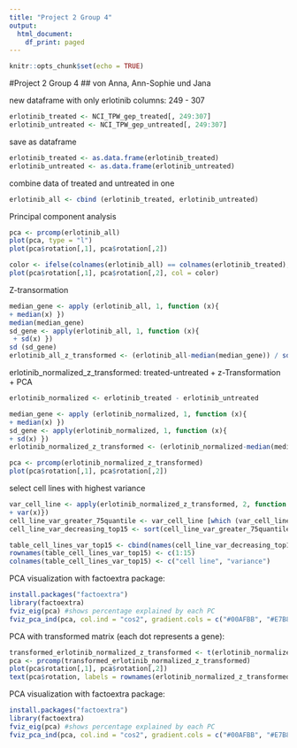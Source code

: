```yaml
---
title: "Project 2 Group 4"
output:
  html_document:
    df_print: paged
---
```


```r
knitr::opts_chunk$set(echo = TRUE)
```

#Project 2 Group 4
## von Anna, Ann-Sophie und Jana

new dataframe with only erlotinib columns: 249 - 307
```r
erlotinib_treated <- NCI_TPW_gep_treated[, 249:307]
erlotinib_untreated <- NCI_TPW_gep_untreated[, 249:307]
```


save as dataframe
```r
erlotinib_treated <- as.data.frame(erlotinib_treated)
erlotinib_untreated <- as.data.frame(erlotinib_untreated)
```

combine data of treated and untreated in one 
```r
erlotinib_all <- cbind (erlotinib_treated, erlotinib_untreated)
```

Principal component analysis
```r
pca <- prcomp(erlotinib_all)
plot(pca, type = "l")
plot(pca$rotation[,1], pca$rotation[,2])

color <- ifelse(colnames(erlotinib_all) == colnames(erlotinib_treated), "forestgreen", "firebrick")
plot(pca$rotation[,1], pca$rotation[,2], col = color)
```

Z-transormation
```r
median_gene <- apply (erlotinib_all, 1, function (x){
+ median(x) })
median(median_gene)
sd_gene <- apply(erlotinib_all, 1, function (x){
 + sd(x) })
sd (sd_gene)
erlotinib_all_z_transformed <- (erlotinib_all-median(median_gene)) / sd(sd_gene)
```

erlotinib_normalized_z_transformed: treated-untreated + z-Transformation + PCA 
```r
erlotinib_normalized <- erlotinib_treated - erlotinib_untreated

median_gene <- apply (erlotinib_normalized, 1, function (x){
+ median(x) })
sd_gene <- apply(erlotinib_normalized, 1, function (x){
+ sd(x) })
erlotinib_normalized_z_transformed <- (erlotinib_normalized-median(median_gene)) / sd(sd_gene)

pca <- prcomp(erlotinib_normalized_z_transformed)
plot(pca$rotation[,1], pca$rotation[,2])
```

select cell lines with highest variance
```r
var_cell_line <- apply(erlotinib_normalized_z_transformed, 2, function (x) {
+ var(x)})
cell_line_var_greater_75quantile <- var_cell_line [which (var_cell_line > quantile(var_cell_line,0.75))]
cell_line_var_decreasing_top15 <- sort(cell_line_var_greater_75quantile, decreasing = TRUE)

table_cell_lines_var_top15 <- cbind(names(cell_line_var_decreasing_top15), cell_line_var_decreasing_top15)
rownames(table_cell_lines_var_top15) <- c(1:15)
colnames(table_cell_lines_var_top15) <- c("cell line", "variance")
```

PCA visualization with factoextra package: 
```r
install.packages("factoextra")
library(factoextra)
fviz_eig(pca) #shows percentage explained by each PC
fviz_pca_ind(pca, col.ind = "cos2", gradient.cols = c("#00AFBB", "#E7B800", "#FC4E07"))
```

PCA with transformed matrix (each dot represents a gene):
```r
transformed_erlotinib_normalized_z_transformed <- t(erlotinib_normalized_z_transformed)
pca <- prcomp(transformed_erlotinib_normalized_z_transformed)
plot(pca$rotation[,1], pca$rotation[,2])
text(pca$rotation, labels = rownames(erlotinib_normalized_z_transformed), cex = 0.4, pos = 3)
```

PCA visualization with factoextra package: 
```r
install.packages("factoextra")
library(factoextra)
fviz_eig(pca) #shows percentage explained by each PC
fviz_pca_ind(pca, col.ind = "cos2", gradient.cols = c("#00AFBB", "#E7B800", "#FC4E07"))
```


